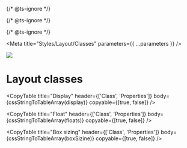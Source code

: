
{/* @ts-ignore */}

{/* @ts-ignore */}

{/* @ts-ignore */}

<Meta title="Styles/Layout/Classes" parameters={{ ...parameters }} />

![](https://graphics.thomsonreuters.com/style-assets/images/logos/reuters-graphics-logo/svg/graphics-logo-color-dark.svg)

# Layout classes

<CopyTable
  title="Display"
  header={['Class', 'Properties']}
  body={cssStringToTableArray(display)}
  copyable={[true, false]}
/>

<CopyTable
  title="Float"
  header={['Class', 'Properties']}
  body={cssStringToTableArray(floats)}
  copyable={[true, false]}
/>

<CopyTable
  title="Box sizing"
  header={['Class', 'Properties']}
  body={cssStringToTableArray(boxSizine)}
  copyable={[true, false]}
/>

